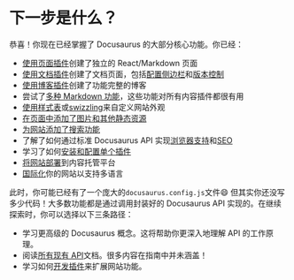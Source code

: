 # 下一步是什么？

恭喜！你现在已经掌握了 Docusaurus 的大部分核心功能。你已经：

- [使用页面插件](./creating-pages.mdx)创建了独立的 React/Markdown 页面
- [使用文档插件](./docs/docs-introduction.mdx)创建了文档页面，包括[配置侧边栏](./docs/sidebar/index.mdx)和[版本控制](./docs/versioning.mdx)
- [使用博客插件](../blog.mdx)创建了功能完整的博客
- 尝试了[多种 Markdown 功能](./markdown-features/markdown-features-intro.mdx)，这些功能对所有内容插件都很有用
- [使用样式表](../styling-layout.mdx)或[swizzling](../swizzling.mdx)来自定义网站外观
- [在页面中添加了图片和其他静态资源](../static-assets.mdx)
- [为网站添加了搜索功能](../search.mdx)
- 了解了如何通过标准 Docusaurus API 实现[浏览器支持](../browser-support.mdx)和[SEO](../seo.mdx)
- 学习了如何[安装和配置单个插件](../using-plugins.mdx)
- [将网站部署](../deployment.mdx)到内容托管平台
- [国际化](../i18n/i18n-tutorial.mdx)你的网站以支持多语言

此时，你可能已经有了一个庞大的`docusaurus.config.js`文件😄 但其实你还没写多少代码！大多数功能都是通过调用封装好的 Docusaurus API 实现的。在继续探索时，你可以选择以下三条路径：

- 学习更高级的 Docusaurus 概念。这将帮助你更深入地理解 API 的工作原理。
- 阅读[所有现有 API](../docusaurus-core.mdx)文档。很多内容在指南中并未涵盖！
- 学习如何[开发插件](../api/plugin-methods/README.mdx)来扩展网站功能。